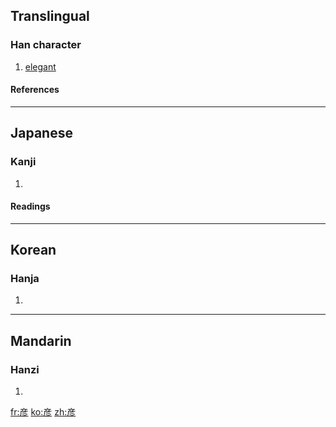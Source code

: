 {{see|彥}}

==Translingual==
===Han character===
{{Han char|rn=59|rad=彡|as=06|sn=9|four=|canj=卜竹竹竹竹 (YHHHH)}}
# [[elegant]]
====References====
{{Han ref|kx=0363.131|dkj=09981|hdz=20854.090|uh=5F66|ud=24422}}
----
==Japanese==
===Kanji===
{{ja-kanji|grade=|rs=彡06}}
# {{defn|Japanese}} 
====Readings====
{{ja-readings|on=[[げん]] (gen)|kun=[[ひこ]] (hiko)}}
----
==Korean==
===Hanja===
{{ko-hanja|hangeul=언|eumhun=|rv=eon|mr=ŏn|y=en}}
# {{defn|Korean}}
----
==Mandarin==
===Hanzi===
{{cmn-hanzi|tra=彥|pin=[[yàn]] ([[yan4]])|wg=yen<sup>4</sup>}}
# {{defn|Mandarin}}

[[fr:彦]]
[[ko:彦]]
[[zh:彦]]